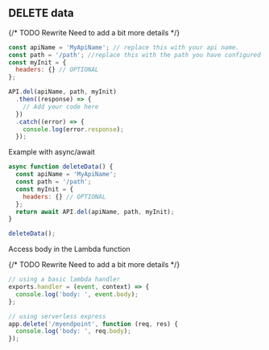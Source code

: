 ## DELETE data

{/* TODO Rewrite Need to add a bit more details */}

```javascript
const apiName = 'MyApiName'; // replace this with your api name.
const path = '/path'; //replace this with the path you have configured on your API
const myInit = {
  headers: {} // OPTIONAL
};

API.del(apiName, path, myInit)
  .then((response) => {
    // Add your code here
  })
  .catch((error) => {
    console.log(error.response);
  });
```

Example with async/await

```javascript
async function deleteData() {
  const apiName = 'MyApiName';
  const path = '/path';
  const myInit = {
    headers: {} // OPTIONAL
  };
  return await API.del(apiName, path, myInit);
}

deleteData();
```

Access body in the Lambda function

{/* TODO Rewrite Need to add a bit more details */}

```javascript
// using a basic lambda handler
exports.handler = (event, context) => {
  console.log('body: ', event.body);
};

// using serverless express
app.delete('/myendpoint', function (req, res) {
  console.log('body: ', req.body);
});
```
